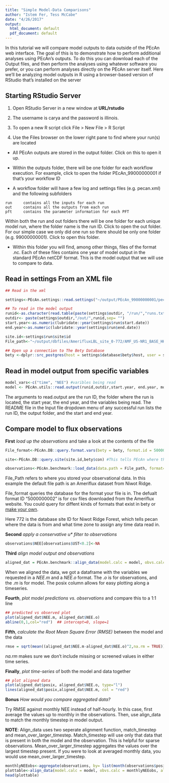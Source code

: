 ```yaml
---
title: "Simple Model-Data Comparisons"
author: "Istem Fer, Tess McCabe"
date: "4/26/2017"
output:
  html_document: default
  pdf_document: default
---
```



In this tutorial we will compare model outputs to data outside of the PEcAn web interface. The goal of this is to demonstrate how to perform additional analyses using PEcAn’s outputs. To do this you can download each of the Output files, and then perform the analyses using whatever software you prefer, or you can perform analyses directly on the PEcAn server itself. Here we’ll be analyzing model outputs in R using a browser-based version of RStudio that’s installed on the server

## Starting RStudio Server

1. Open RStudio Server in a new window at **URL/rstudio** 
 
2.	The username is carya and the password is illinois.

3.	To open a new R script click File > New File > R Script

4.	Use the Files browser on the lower right pane to find where your run(s) are located

  + All PEcAn outputs are stored in the output folder. Click on this to open it up.

  + Within the outputs folder, there will be one folder for each workflow execution. For example, click to open the folder PEcAn_99000000001 if that’s your workflow ID

  + A workflow folder will have a few log and settings files (e.g. pecan.xml) and the following subfolders

```  
run		contains all the inputs for each run
out		contains all the outputs from each run
pft		contains the parameter information for each PFT
```

Within both the run and out folders there will be one folder for each unique model run, where the folder name is the run ID. Click to open the out folder. For our simple case we only did one run so there should be only one folder (e.g. 99000000001). Click to open this folder.

  + Within this folder you will find, among other things, files of the format <year>.nc. Each of these files contains one year of model output in the standard PEcAn netCDF format. This is the model output that we will use to compare to data. 


## Read in settings From an XML file


```r
## Read in the xml

settings<-PEcAn.settings::read.settings("~/output/PEcAn_99000000001/pecan.CONFIGS.xml")

## To read in the model output 
runid<-as.character(read.table(paste(settings$outdir, "/run/","runs.txt", sep=""))[1,1]) # Note: if you are using an xml from a run with multiple ensembles this line will provide only the first run id 
outdir<- paste(settings$outdir,"/out/",runid,sep= "")
start.year<-as.numeric(lubridate::year(settings$run$start.date))
end.year<-as.numeric(lubridate::year(settings$run$end.date))

site.id<-settings$run$site$id
File_path<-"~/output/dbfiles/AmerifluxLBL_site_0-772/AMF_US-NR1_BASE_HH_9-1.csv"

## Open up a connection to The Bety Database 
bety <-dplyr::src_postgres(host = settings$database$bety$host, user = settings$database$bety$user, password = settings$database$bety$password, dbname = settings$database$bety$dbname)

```

## Read in model output from specific variables
```r
model_vars<-c("time", "NEE") #varibles being read
model <- PEcAn.utils::read.output(runid,outdir,start.year, end.year, model_vars,dataframe=TRUE)
```

The arguments to read.output are the run ID, the folder where the run is located, the start year, the end year, and the variables being read. The README file in the Input file dropdown menu of any successful run lists the run ID, the output folder, and the start and end year. 

##	Compare model to flux observations

**First** _load up the observations_ and take a look at the contents of the file

```r
File_format<-PEcAn.DB::query.format.vars(bety = bety, format.id = 5000000002) #This matches the file with a premade "format" or a template that describes how the information in the file is organized

site<-PEcAn.DB::query.site(site.id,bety$con) #This tells PEcAn where the data comes from

observations<-PEcAn.benchmark::load_data(data.path = File_path, format= File_format, time.row = File_format$time.row,  site = site, start_year = start.year, end_year = end.year) #This will throw an error that not all of the units can be converted. That's ok, as the units of the varibles of interest (NEE) are being converted. 
```

File_Path refers to where you stored your observational data. In this example the default file path is an Ameriflux dataset from Niwot Ridge. 

File_format queries the database for the format your file is in. The defualt format ID "5000000002" is for csv files downloaded from the Ameriflux website.
You could query for diffent kinds of formats that exist in bety or [make your own](https://pecanproject.github.io/pecan-documentation/adding-an-ecosystem-model.html#formats).

Here 772 is the database site ID for Niwot Ridge Forest, which tells pecan where the data is from and what time zone to assign any time data read in. 

**Second** _apply a conservative u* filter to observations_
```r
observations$NEE[observations$UST<0.2]<-NA
```

**Third** _align model output and observations_

```r
aligned_dat = PEcAn.benchmark::align_data(model.calc = model, obvs.calc = observations, var ="NEE", align_method = "match_timestep")

```
When we aligned the data, we got a dataframe with the variables we requested in a $NEE.m$ and a $NEE.o$ format. The $.o$ is for observations, and the $.m$ is for model. The posix column allows for easy plotting along a timeseries.  

**Fourth**, _plot model predictions vs. observations_ and compare this to a 1:1 line 

```r
## predicted vs observed plot
plot(aligned_dat$NEE.m, aligned_dat$NEE.o)
abline(0,1,col="red")  ## intercept=0, slope=1
```

**Fifth**, _calculate the Root Mean Square Error (RMSE)_ between the model and the data

```r
rmse = sqrt(mean((aligned_dat$NEE.m-aligned_dat$NEE.o)^2,na.rm = TRUE))
```
*na.rm* makes sure we don’t include missing or screened values in either time series.

**Finally**, _plot time-series_ of both the model and data together

```r
## plot aligned data
plot(aligned_dat$posix, aligned_dat$NEE.o, type="l")
lines(aligned_dat$posix,aligned_dat$NEE.m, col = "red")

```

**Bonus** _How would you compare aggregated data?_

Try RMSE against monthly NEE instead of half-hourly. In this case, first average the values up to monthly in the observations. Then, use align_data to match the monthly timestep in model output.

**NOTE**: Align_data uses two seperate alignment function, match_timestep and mean_over_larger_timestep. Match_timestep will use only that data that is present in both the model and the observation. This is helpful for sparse observations. Mean_over_larger_timestep aggregates the values over the largest timestep present. If you were to look at averaged monthly data, you would use mean_over_larger_timestep.

```r
monthlyNEEobs<-aggregate(observations, by= list(month(observations$posix)), simplify=TRUE, FUN =mean, na.rm= TRUE)
plottable<-align_data(model.calc = model, obvs.calc = monthlyNEEobs, align_method = "mean_over_larger_timestep", var= "NEE")
head(plottable)
```
